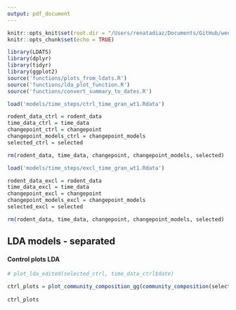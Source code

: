 ```yaml
---
output: pdf_document
---
```


```r
knitr::opts_knit$set(root.dir = "/Users/renatadiaz/Documents/GitHub/weecology/LDA-kratplots")
knitr::opts_chunk$set(echo = TRUE)
```


```r
library(LDATS)
library(dplyr)
library(tidyr)
library(ggplot2)
source('functions/plots_from_ldats.R')
source('functions/lda_plot_function.R')
source('functions/convert_summary_to_dates.R')
```



```r
load('models/time_steps/ctrl_time_gran_wt1.Rdata')

rodent_data_ctrl = rodent_data
time_data_ctrl = time_data
changepoint_ctrl = changepoint
changepoint_models_ctrl = changepoint_models
selected_ctrl = selected

rm(rodent_data, time_data, changepoint, changepoint_models, selected)

load('models/time_steps/excl_time_gran_wt1.Rdata')

rodent_data_excl = rodent_data
time_data_excl = time_data
changepoint_excl = changepoint
changepoint_models_excl = changepoint_models
selected_excl = selected

rm(rodent_data, time_data, changepoint, changepoint_models, selected)

```

## LDA models - separated 

#### Control plots LDA
```r
# plot_lda_edited(selected_ctrl, time_data_ctrl$date)

ctrl_plots = plot_community_composition_gg(community_composition(selected_ctrl), c(1:selected_ctrl@k), ylim = c(0, 1))
 
ctrl_plots

```

